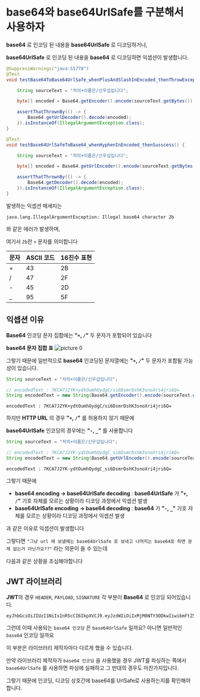# base64와 base64UrlSafe를 구분해서 사용하자

**base64** 로 인코딩 된 내용을 **base64UrlSafe** 로 디코딩하거나,

**base64UrlSafe** 로 인코딩 된 내용을 **base64** 로 디코딩하면 익셉션이 발생합니다.

```java filename="base64 to base64UrlSafe Exception case"
@SuppressWarnings("java:S5778")
@Test
void testBase64ToBase64UrlSafe_whenPlusAndSlashInEncoded_thenThrowException() {

    String sourceText = "저의+이름은/신우섭입니다";

    byte[] encoded = Base64.getEncoder().encode(sourceText.getBytes());

    assertThatThrownBy(() -> {
        Base64.getUrlDecoder().decode(encoded);
    }).isInstanceOf(IllegalArgumentException.class);
}
```

```java filename="base64UrlSafe to base64 Exception case"
@Test
void testBase64UrlSafeToBase64_whenHyphenInEncoded_thenSusscess() {

    String sourceText = "저의+이름은/신우섭입니다";

    byte[] encoded = Base64.getUrlEncoder().encode(sourceText.getBytes());

    assertThatThrownBy(() -> {
        Base64.getDecoder().decode(encoded);
    }).isInstanceOf(IllegalArgumentException.class);
}
```

발생하는 익셉션 메세지는

```text
java.lang.IllegalArgumentException: Illegal base64 character 2b
```

와 같은 에러가 발생하며,

여기서 `2b`란 `+` 문자를 의미합니다

| 문자 | ASCII 코드 | 16진수 표현 |
| ---- | ---------- | ----------- |
| +    | 43         | 2B          |
| /    | 47         | 2F          |
| -    | 45         | 2D          |
| \_   | 95         | 5F          |

## 익셉션 이유

**Base64** 인코딩 문자 집합에는 **"`+`, `/`"** 두 문자가 포함되어 있습니다

**base64 문자 집합 표**
![picture 0](./images/lets-differentiate-between-base64-and-base64urlsafe-1698719053176.png)

그렇기 때문에 일반적으로 **base64** 인코딩된 문자열에는 **"`+`, `/`"** 두 문자가 포함될 가능성이 있습니다.

```java
String sourceText = "저의+이름은/신우섭입니다";

// encodedText : 7KCA7J2YK+ydtOumhOydgC/si6DsmrDshK3snoXri4jri6Q=
String encodedText = new String(Base64.getEncoder().encode(sourceText.getBytes()));
```

```text
encodedText : 7KCA7J2YK+ydtOumhOydgC/si6DsmrDshK3snoXri4jri6Q=
```

하지만 **HTTP URL** 의 경우 **"`+`, `/`"** 를 허용하지 않기 때문에

**base64UrlSafe** 인코딩의 경우에는 **"`-`, `_`"** 를 사용합니다

```java
String sourceText = "저의+이름은/신우섭입니다";

// encodedText : 7KCA7J2YK-ydtOumhOydgC_si6DsmrDshK3snoXri4jri6Q=
String encodedText = new String(Base64.getUrlEncoder().encode(sourceText.getBytes()));
```

```text
encodedText : 7KCA7J2YK-ydtOumhOydgC_si6DsmrDshK3snoXri4jri6Q=
```

그렇기 때문에

- **base64 encoding -> base64UrlSafe decoding** : **base64UrlSafe** 가 **"`+`, `/`"** 기호 자체를 모르는 상황이라 디코딩 과정에서 익셉션 발생
- **base64UrlSafe encoding -> base64 decoding** : **base64** 가 **"`-`, `_`"** 기호 자체를 모르는 상황이라 디코딩 과정에서 익셉션 발생

과 같은 이유로 익셉션이 발생합니다

그렇다면 `"그냥 url 에 보낼때는 base64UrlSafe 로 보내고 나머지는 base64로 하면 문제 없는거 아닌가요??"` 라는 의문이 들 수 있는데

다음과 같은 상황을 조심해야합니다

## JWT 라이브러리

**JWT**의 경우 `HEADER`, `PAYLOAD`, `SIGNATURE` 각 부분이 **Base64** 로 인코딩 되어있습니다.

```text filename="JWT sample"
eyJhbGciOiJIUzI1NiIsInR5cCI6IkpXVCJ9.eyJzdWIiOiIxMjM0NTY3ODkwIiwibmFtZSI6IkpvaG4gRG9lIiwiaWF0IjoxNTE2MjM5MDIyfQ.SflKxwRJSMeKKF2QT4fwpMeJf36POk6yJV_adQssw5c
```

그런데 이때 사용되는 `base64 인코딩` 은 `base64UrlSafe` 일까요? 아니면 일반적인 `base64` 인코딩 일까요

이 부분은 라이브러리 제작자마다 다르게 했을 수 있습니다.

만약 라이브러리 제작자가 `base64 인코딩` 을 사용했을 경우 JWT를 파싱하는 쪽에서 `base64UrlSafe` 를 사용하면 파싱에 실패하고 그 반대의 경우도 마찬가지입니다.

그렇기 때문에 인코딩, 디코딩 상호간에 base64를 UrlSafe로 사용하는지를 확인해야합니다.
